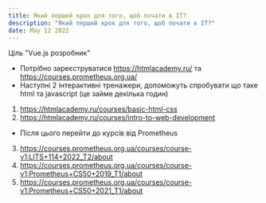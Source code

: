 ```yaml
---
title: Який перший крок для того, щоб почати в ІТ?
description: "Який перший крок для того, щоб почати в ІТ?"
date: May 12 2022
---
```


Ціль "Vue.js розробник"

- Потрібно зареєструватися https://htmlacademy.ru/ та https://courses.prometheus.org.ua/
- Наступні 2 інтерактивні тренажери, допоможуть спробувати що таке html та javascript (це займе декілька годин)

1. https://htmlacademy.ru/courses/basic-html-css
2. https://htmlacademy.ru/courses/intro-to-web-development

- Після цього перейти до курсів від Prometheus

3. https://courses.prometheus.org.ua/courses/course-v1:LITS+114+2022_T2/about
4. https://courses.prometheus.org.ua/courses/course-v1:Prometheus+CS50+2019_T1/about
5. https://courses.prometheus.org.ua/courses/course-v1:Prometheus+CS50+2021_T1/about

